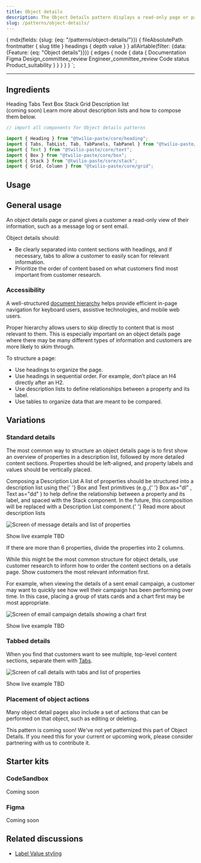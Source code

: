 ```yaml
---
title: Object details
description: The Object Details pattern displays a read-only page or panel containing object attributes.
slug: /patterns/object-details/
---
```



  {
    mdx(fields: {slug: {eq: "/patterns/object-details/"}}) {
      fileAbsolutePath
      frontmatter {
        slug
        title
      }
      headings {
        depth
        value
      }
    }
    allAirtable(filter: {data: {Feature: {eq: "Object details"}}}) {
      edges {
        node {
          data {
            Documentation
            Figma
            Design_committee_review
            Engineer_committee_review
            Code
            status
            Product_suitability
          }
        }
      }
    }
  }
`;

<content>

<PatternHeader
  description={props.pageContext.frontmatter.description}
  name={props.pageContext.frontmatter.title}
  packageStatus={props.data.allAirtable.edges}
/>

</content>

---

<contentwrapper>

<PageAside data={props.data.mdx} />

<content>

## Ingredients

<Grid gutter="space30" marginBottom="space80">
  <Column>
    <Stack orientation="vertical" spacing="space50">
      <Card>
        <Heading as="h3" variant="heading40" marginBottom="space0">
          <Anchor href="/components/heading">Heading</Anchor>
        </Heading>
      </Card>
      <Card>
        <Heading as="h3" variant="heading40" marginBottom="space0">
          <Anchor href="/components/tabs">Tabs</Anchor>
        </Heading>
      </Card>
      <Card>
        <Heading as="h3" variant="heading40" marginBottom="space0">
          <Anchor href="/primitives/text">Text</Anchor>
        </Heading>
      </Card>
    </Stack>
  </Column>
  <Column>
    <Stack orientation="vertical" spacing="space50">
      <Card>
        <Heading as="h3" variant="heading40" marginBottom="space0">
          <Anchor href="/primitives/box">Box</Anchor>
        </Heading>
      </Card>
      <Card>
        <Heading as="h3" variant="heading40" marginBottom="space0">
          <Anchor href="/layout/stack">Stack</Anchor>
        </Heading>
      </Card>
      <Card>
        <Heading as="h3" variant="heading40" marginBottom="space0">
          <Anchor href="/layout/grid">Grid</Anchor>
        </Heading>
      </Card>
    </Stack>
  </Column>
  <Column>
    <Card>
      <Heading as="h3" variant="heading40">
        Description list
        <br />
        (coming soon)
      </Heading>
      <Paragraph marginBottom="space0">
        Learn more <Anchor href="#standard-details">about description lists and how to compose them</Anchor> below.
      </Paragraph>
    </Card>
  </Column>
</Grid>

```jsx
// import all components for Object details patterns

import {​ Heading } from "@twilio-paste/core/heading";
import { Tabs, TabList, Tab, TabPanels, TabPanel } from "@twilio-paste/core/tabs";
import {​ Text } from "@twilio-paste/core/text";
import { Box } from "@twilio-paste/core/box";
import { Stack } from "@twilio-paste/core/stack";
import { Grid, Column } from "@twilio-paste/core/grid";
```

## Usage

## General usage

An object details page or panel gives a customer a read-only view of their information, such as a message log or sent email.

Object details should:

- Be clearly separated into content sections with headings, and if necessary, tabs to allow a customer to easily scan for relevant information.
- Prioritize the order of content based on what customers find most important from customer research.

### Accessibility

A well-structured [document hierarchy](https://www.w3.org/WAI/tutorials/page-structure/) helps provide efficient in-page navigation for keyboard users, assistive technologies, and mobile web users.

Proper hierarchy allows users to skip directly to content that is most relevant to them. This is especially important on an object details page where there may be many different types of information and customers are more likely to skim through.

To structure a page:

- Use headings to organize the page.
- Use headings in sequential order. For example, don’t place an H4 directly after an H2.
- Use description lists to define relationships between a property and its label.
- Use tables to organize data that are meant to be compared.

## Variations

### Standard details

The most common way to structure an object details page is to first show an overview of properties in a description list, followed by more detailed content sections. Properties should be left-aligned, and property labels and values should be vertically placed.

<Callout>
  <CalloutTitle>Composing a Description List</CalloutTitle>
  <CalloutText>
    <Paragraph>
      A list of properties should be structured into a description list using the{' '}
      <Anchor href="/primitives/box">Box</Anchor> and <Anchor href="/primitives/text">Text</Anchor> primitives (e.g.,{' '}
      <Text as="span" fontFamily="fontFamilyCode">
        Box as="dl"
      </Text>
      , <Text as="span" fontFamily="fontFamilyCode">
        Text as="dd"
      </Text>) to help define the relationship between a property and its label, and spaced with the <Anchor href="/layout/stack">
        Stack
      </Anchor> component.
    </Paragraph>
    <Paragraph>
      In the future, this composition will be replaced with a Description List component.{' '}
      <Anchor
        href="https://css-tricks.com/utilizing-the-underused-but-semantically-awesome-definition-list/"
        showExternal
      >
        Read more about description lists
      </Anchor>
    </Paragraph>
  </CalloutText>
</Callout>

![Screen of message details and list of properties](../../../assets/images/patterns/object-details-standard@3x.png)

<Box marginBottom="space80">
  <Disclosure variant="contained">
    <DisclosureHeading as="h4" variant="heading50">
      Show live example
    </DisclosureHeading>
    <DisclosureContent>TBD</DisclosureContent>
  </Disclosure>
</Box>

If there are more than 6 properties, divide the properties into 2 columns.

While this might be the most common structure for object details, use customer research to inform how to order the content sections on a details page. Show customers the most relevant information first.

For example, when viewing the details of a sent email campaign, a customer may want to quickly see how well their campaign has been performing over time. In this case, placing a group of stats cards and a chart first may be most appropriate.

![Screen of email campaign details showing a chart first](../../../assets/images/patterns/object-details-standard-reordered@3x.png)

<Box marginBottom="space80">
  <Disclosure variant="contained">
    <DisclosureHeading as="h4" variant="heading50">
      Show live example
    </DisclosureHeading>
    <DisclosureContent>TBD</DisclosureContent>
  </Disclosure>
</Box>

### Tabbed details

When you find that customers want to see multiple, top-level content sections, separate them with [Tabs](/components/tabs).

![Screen of call details with tabs and list of properties](../../../assets/images/patterns/object-details-tabbed@3x.png)

<Box marginBottom="space80">
  <Disclosure variant="contained">
    <DisclosureHeading as="h4" variant="heading50">
      Show live example
    </DisclosureHeading>
    <DisclosureContent>TBD</DisclosureContent>
  </Disclosure>
</Box>

### Placement of object actions

Many object detail pages also include a set of actions that can be performed on that object, such as editing or deleting.

<Callout variant="info">
  <CalloutTitle>This pattern is coming soon!</CalloutTitle>
  <CalloutText>
    We've not yet patternized this part of Object Details. If you need this for your current or upcoming work, please
    consider partnering with us to <Anchor href="/patterns/contribute">contribute it</Anchor>.
  </CalloutText>
</Callout>

## Starter kits

### CodeSandbox

Coming soon

### Figma

Coming soon

## Related discussions

- [Label Value styling](https://github.com/twilio-labs/paste/discussions/528)

</content>

</contentwrapper>
